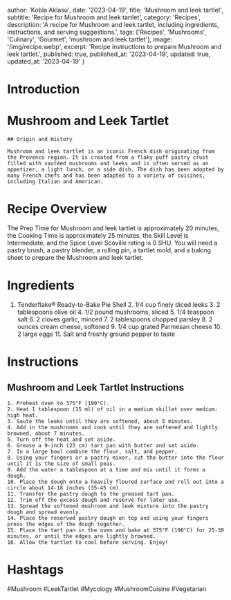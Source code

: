 
  author: 'Kobla Aklasu',
  date: '2023-04-19',
  title: 'Mushroom and leek tartlet',
  subtitle: 'Recipe for Mushroom and leek tartlet',
  category: 'Recipes',
  description: 'A recipe for Mushroom and leek tartlet, including ingredients, instructions, and serving suggestions.',
  tags: ['Recipes', 'Mushrooms', 'Culinary', 'Gourmet', 'mushroom and leek tartlet'],
  image: '/img/recipe.webp',
  excerpt: 'Recipe instructions to prepare Mushroom and leek tartlet.',
  published: true,
  published_at: '2023-04-19',
  updated: true,
  updated_at: '2023-04-19'
}


  # Introduction

# Mushroom and Leek Tartlet
    
    ## Origin and History
    
    Mushroom and leek tartlet is an iconic French dish originating from the Provence region. It is created from a flaky puff pastry crust filled with sautéed mushrooms and leeks and is often served as an appetizer, a light lunch, or a side dish. The dish has been adopted by many French chefs and has been adapted to a variety of cuisines, including Italian and American.

# Recipe Overview

The Prep Time for Mushroom and leek tartlet is approximately 20 minutes, the Cooking Time is approximately 25 minutes, the Skill Level is Intermediate, and the Spice Level Scoville rating is 0 SHU. You will need a pastry brush, a pastry blender, a rolling pin, a tartlet mold, and a baking sheet to prepare the Mushroom and leek tartlet.

# Ingredients

1. Tenderflake® Ready-to-Bake Pie Shell
    2. 1/4 cup finely diced leeks
    3. 2 tablespoons olive oil
    4. 1/2 pound mushrooms, sliced
    5. 1/4 teaspoon salt
    6. 2 cloves garlic, minced
    7. 2 tablespoons chopped parsley
    8. 2 ounces cream cheese, softened
    9. 1/4 cup grated Parmesan cheese
    10. 2 large eggs
    11. Salt and freshly ground pepper to taste

# Instructions

## Mushroom and Leek Tartlet Instructions
    
    1. Preheat oven to 375°F (190°C).
    2. Heat 1 tablespoon (15 ml) of oil in a medium skillet over medium-high heat.
    3. Sauté the leeks until they are softened, about 5 minutes. 
    4. Add in the mushrooms and cook until they are softened and lightly browned, about 7 minutes. 
    5. Turn off the heat and set aside. 
    6. Grease a 9-inch (23 cm) tart pan with butter and set aside. 
    7. In a large bowl combine the flour, salt, and pepper. 
    8. Using your fingers or a pastry mixer, cut the butter into the flour until it is the size of small peas. 
    9. Add the water a tablespoon at a time and mix until it forms a dough.
    10. Place the dough onto a heavily floured surface and roll out into a circle about 14-18 inches (35-45 cm).
    11. Transfer the pastry dough to the greased tart pan.
    12. Trim off the excess dough and reserve for later use.
    13. Spread the softened mushroom and leek mixture into the pastry dough and spread evenly.
    14. Place the reserved pastry dough on top and using your fingers press the edges of the dough together.
    15. Place the tart pan in the oven and bake at 375°F (190°C) for 25-30 minutes, or until the edges are lightly browned.
    16. Allow the tartlet to cool before serving. Enjoy!

# Hashtags

#Mushroom #LeekTartlet #Mycology #MushroomCuisine #Vegetarian



